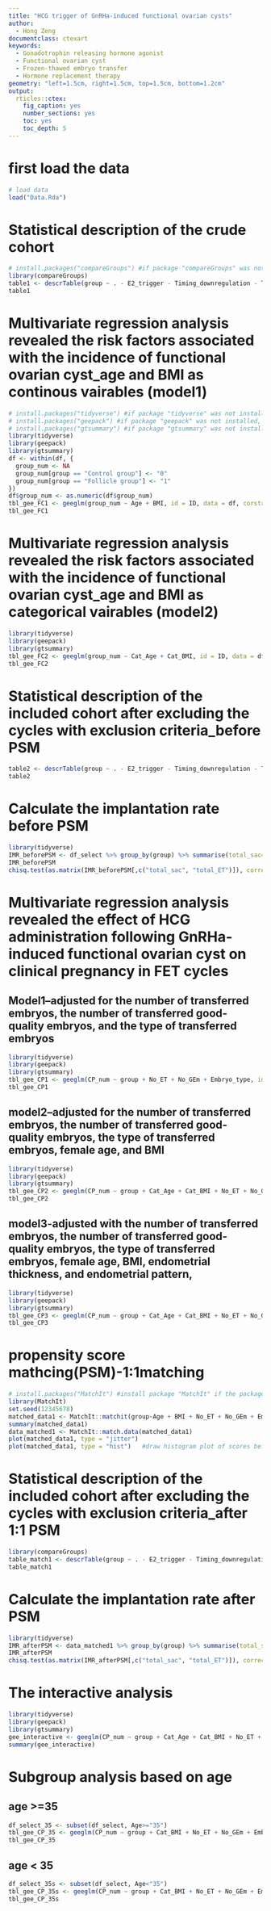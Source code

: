 ```yaml
---
title: "HCG trigger of GnRHa-induced functional ovarian cysts"
author:
  - Hong Zeng 
documentclass: ctexart
keywords:
  - Gonadotrophin releasing hormone agonist
  - Functional ovarian cyst
  - Frozen-thawed embryo transfer
  - Hormone replacement therapy
geometry: "left=1.5cm, right=1.5cm, top=1.5cm, bottom=1.2cm"
output:
  rticles::ctex:
    fig_caption: yes
    number_sections: yes
    toc: yes
    toc_depth: 5
---
```

# first load the data
```r
# load data
load("Data.Rda")
```


# Statistical description of the crude cohort
```r
# install.packages("compareGroups") #if package "compareGroups" was not installed, then install the package.
library(compareGroups)
table1 <- descrTable(group ~ . - E2_trigger - Timing_downregulation - Timing_trigger - FollicularDiameter_trigger - Not_pregancny - BP- Male_factor -Other_factor- Ovulation_factor - DOR_factor - Tubal_factor - Combined_factor - PGT - Endometrial_abnormal - Scar_uterine - Uterine_malformation - endometritis, data=df, show.all=T,  method = c( bFSH=2), p.corrected = F, digits = 2)
table1
```


# Multivariate regression analysis revealed the risk factors associated with the incidence of functional ovarian cyst_age and BMI as continous vairables (model1)
```r
# install.packages("tidyverse") #if package "tidyverse" was not installed, then install the package.
# install.packages("geepack") #if package "geepack" was not installed, then install the package.
# install.packages("gtsummary") #if package "gtsummary" was not installed, then install the package.
library(tidyverse)
library(geepack)
library(gtsummary)
df <- within(df, {
  group_num <- NA
  group_num[group == "Control group"] <- "0"
  group_num[group == "Follicle group"] <- "1"
})
df$group_num <- as.numeric(df$group_num)
tbl_gee_FC1 <- geeglm(group_num ~ Age + BMI, id = ID, data = df, corstr="independence", family = binomial(logit)) %>% tbl_regression(exponentiate = TRUE)
tbl_gee_FC1
```


# Multivariate regression analysis revealed the risk factors associated with the incidence of functional ovarian cyst_age and BMI as categorical vairables (model2)
```r
library(tidyverse)
library(geepack)
library(gtsummary)
tbl_gee_FC2 <- geeglm(group_num ~ Cat_Age + Cat_BMI, id = ID, data = df, corstr="independence", family = binomial(logit)) %>% tbl_regression(exponentiate = TRUE)
tbl_gee_FC2
```

# Statistical description of the included cohort after excluding the cycles with exclusion criteria_before PSM
```r
table2 <- descrTable(group ~ . - E2_trigger - Timing_downregulation - Timing_trigger - FollicularDiameter_trigger - Not_pregancny - BP- Male_factor -Other_factor- Ovulation_factor - DOR_factor - Tubal_factor - Combined_factor - PGT - Endometrial_abnormal - Scar_uterine - Uterine_malformation - endometritis, data=df_select, show.all=T,  method = c( bFSH=2), p.corrected = F, digits = 2)
table2
```

# Calculate the implantation rate before PSM
```r
library(tidyverse)
IMR_beforePSM <- df_select %>% group_by(group) %>% summarise(total_sac=sum(No_sacs), total_ET=sum(No_ET_num), IMR=sum(No_sacs)/sum(No_ET_num)) 
IMR_beforePSM
chisq.test(as.matrix(IMR_beforePSM[,c("total_sac", "total_ET")]), correct = F)
```

# Multivariate regression analysis revealed the effect of HCG administration following GnRHa-induced functional ovarian cyst on clinical pregnancy in FET cycles

## Model1--adjusted for the number of transferred embryos, the number of transferred good-quality embryos, and the type of transferred embryos
```r
library(tidyverse)
library(geepack)
library(gtsummary)
tbl_gee_CP1 <- geeglm(CP_num ~ group + No_ET + No_GEm + Embryo_type, id = ID, data = df_select, corstr="independence", family = binomial(logit)) %>% tbl_regression(exponentiate = TRUE)
tbl_gee_CP1
```

## model2--adjusted for the number of transferred embryos, the number of transferred good-quality embryos, the type of transferred embryos, female age, and BMI
```r
library(tidyverse)
library(geepack)
library(gtsummary)
tbl_gee_CP2 <- geeglm(CP_num ~ group + Cat_Age + Cat_BMI + No_ET + No_GEm + Embryo_type, id = ID, data = df_select, corstr="independence", family = binomial(logit)) %>% tbl_regression(exponentiate = TRUE)
tbl_gee_CP2
```


## model3-adjusted with the number of transferred embryos, the number of transferred good-quality embryos, the type of transferred embryos, female age, BMI, endometrial thickness, and endometrial pattern,
```r
library(tidyverse)
library(geepack)
library(gtsummary)
tbl_gee_CP3 <- geeglm(CP_num ~ group + Cat_Age + Cat_BMI + No_ET + No_GEm + Embryo_type + Cat_EndoThickofET + Endometrial_pattern, id = ID, data = df_select, corstr="independence", family = binomial(logit)) %>% tbl_regression(exponentiate = TRUE)
tbl_gee_CP3
```

# propensity score mathcing(PSM)-1:1matching
```r
# install.packages("MatchIt") #install package "MatchIt" if the package was not installed
library(MatchIt)
set.seed(12345678)
matched_data1 <- MatchIt::matchit(group~Age + BMI + No_ET + No_GEm + Embryo_type, data=df_select, method = "nearest", ratio=1, caliper=0.02)
summary(matched_data1)
data_matched1 <- MatchIt::match.data(matched_data1)
plot(matched_data1, type = "jitter")
plot(matched_data1, type = "hist")   #draw histogram plot of scores before and after PSM
```

# Statistical description of the included cohort after excluding the cycles with exclusion criteria_after 1:1 PSM
```r
library(compareGroups)
table_match1 <- descrTable(group ~ . - E2_trigger - Timing_downregulation - Timing_trigger - FollicularDiameter_trigger - Not_pregancny - BP - Male_factor -Other_factor- Ovulation_factor - DOR_factor - Tubal_factor - Combined_factor - PGT - Endometrial_abnormal - Scar_uterine - Uterine_malformation - endometritis - CP_num -distance, data=data_matched1, show.all=T,  method = c( bFSH=2), p.corrected = F, digits = 2)
table_match1
```

# Calculate the implantation rate after PSM
```r
library(tidyverse)
IMR_afterPSM <- data_matched1 %>% group_by(group) %>% summarise(total_sac=sum(No_sacs), total_ET=sum(No_ET_num), IMR=sum(No_sacs)/sum(No_ET_num)) 
IMR_afterPSM
chisq.test(as.matrix(IMR_afterPSM[,c("total_sac", "total_ET")]), correct = F)
```
# The interactive analysis
```r
library(tidyverse)
library(geepack)
library(gtsummary)
gee_interactive <- geeglm(CP_num ~ group + Cat_Age + Cat_BMI + No_ET + No_GEm + Embryo_type + Cat_Age:group, data = df_select,family = binomial(logit), id = ID, corstr="independence")
summary(gee_interactive)
```

# Subgroup analysis based on age
## age >=35
```r
df_select_35 <- subset(df_select, Age>="35")
tbl_gee_CP_35 <- geeglm(CP_num ~ group + Cat_BMI + No_ET + No_GEm + Embryo_type, id = ID, data = df_select_35, corstr="independence", family = binomial(logit)) %>% tbl_regression(exponentiate = TRUE)
tbl_gee_CP_35
```

## age < 35
```r
df_select_35s <- subset(df_select, Age<"35")
tbl_gee_CP_35s <- geeglm(CP_num ~ group + Cat_BMI + No_ET + No_GEm + Embryo_type, id = ID, data = df_select_35s, corstr="independence", family = binomial(logit)) %>% tbl_regression(exponentiate = TRUE)
tbl_gee_CP_35s
```

